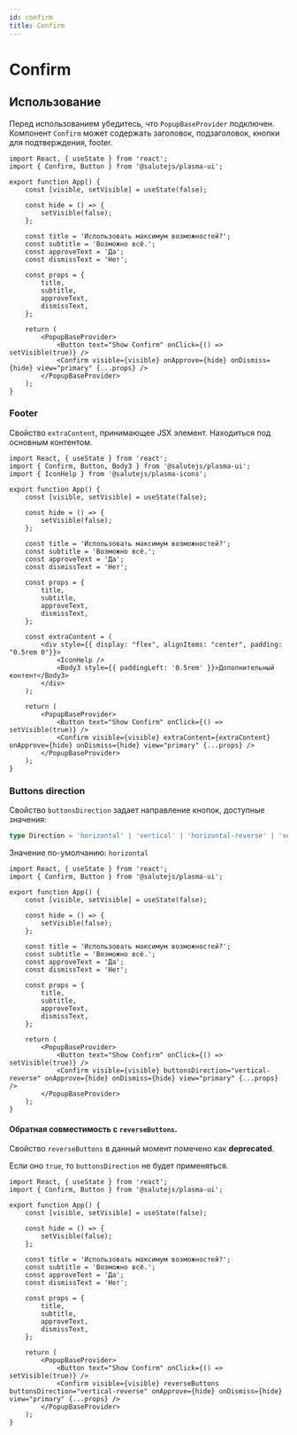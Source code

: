 ```yaml
---
id: confirm
title: Confirm
---
```



# Confirm
<Description name="Confirm" />
<PropsTable name="Confirm" />
<StorybookLink name="Confirm" />

## Использование
Перед использованием убедитесь, что `PopupBaseProvider` подключен.
Компонент `Confirm` может содержать заголовок, подзаголовок, кнопки для подтверждения, footer.

```tsx live
import React, { useState } from 'react';
import { Confirm, Button } from '@salutejs/plasma-ui';

export function App() {
    const [visible, setVisible] = useState(false);

    const hide = () => {
        setVisible(false);
    };

    const title = 'Использовать максимум возможностей?';
    const subtitle = 'Возможно всё.';
    const approveText = 'Да';
    const dismissText = 'Нет';

    const props = {
        title,
        subtitle,
        approveText,
        dismissText,
    };

    return (
        <PopupBaseProvider>
            <Button text="Show Confirm" onClick={() => setVisible(true)} />
            <Confirm visible={visible} onApprove={hide} onDismiss={hide} view="primary" {...props} />
        </PopupBaseProvider>
    );
}
```

### Footer

Свойство `extraContent`, принимающее JSX элемент. Находиться под основным контентом.

```tsx live
import React, { useState } from 'react';
import { Confirm, Button, Body3 } from '@salutejs/plasma-ui';
import { IconHelp } from '@salutejs/plasma-icons';

export function App() {
    const [visible, setVisible] = useState(false);

    const hide = () => {
        setVisible(false);
    };

    const title = 'Использовать максимум возможностей?';
    const subtitle = 'Возможно всё.';
    const approveText = 'Да';
    const dismissText = 'Нет';

    const props = {
        title,
        subtitle,
        approveText,
        dismissText,
    };

    const extraContent = (
        <div style={{ display: "flex", alignItems: "center", padding: "0.5rem 0"}}>
            <IconHelp />
            <Body3 style={{ paddingLeft: '0.5rem' }}>Дополнительный контент</Body3>
        </div>
    );

    return (
        <PopupBaseProvider>
            <Button text="Show Confirm" onClick={() => setVisible(true)} />
            <Confirm visible={visible} extraContent={extraContent} onApprove={hide} onDismiss={hide} view="primary" {...props} />
        </PopupBaseProvider>
    );
}
```

### Buttons direction

Свойство `buttonsDirection` задает направление кнопок, доступные значения:

```ts
type Direction = 'horizontal' | 'vertical' | 'horizontal-reverse' | 'vertical-reverse';
```

Значение по-умолчанию: `horizontal`

```tsx live
import React, { useState } from 'react';
import { Confirm, Button } from '@salutejs/plasma-ui';

export function App() {
    const [visible, setVisible] = useState(false);

    const hide = () => {
        setVisible(false);
    };

    const title = 'Использовать максимум возможностей?';
    const subtitle = 'Возможно всё.';
    const approveText = 'Да';
    const dismissText = 'Нет';

    const props = {
        title,
        subtitle,
        approveText,
        dismissText,
    };

    return (
        <PopupBaseProvider>
            <Button text="Show Confirm" onClick={() => setVisible(true)} />
            <Confirm visible={visible} buttonsDirection="vertical-reverse" onApprove={hide} onDismiss={hide} view="primary" {...props} />
        </PopupBaseProvider>
    );
}
```

#### Обратная совместимость с `reverseButtons`.

Свойство `reverseButtons` в данный момент помечено как **deprecated**.

Если оно `true`, то `buttonsDirection` не будет применяться.

```tsx live
import React, { useState } from 'react';
import { Confirm, Button } from '@salutejs/plasma-ui';

export function App() {
    const [visible, setVisible] = useState(false);

    const hide = () => {
        setVisible(false);
    };

    const title = 'Использовать максимум возможностей?';
    const subtitle = 'Возможно всё.';
    const approveText = 'Да';
    const dismissText = 'Нет';

    const props = {
        title,
        subtitle,
        approveText,
        dismissText,
    };

    return (
        <PopupBaseProvider>
            <Button text="Show Confirm" onClick={() => setVisible(true)} />
            <Confirm visible={visible} reverseButtons buttonsDirection="vertical-reverse" onApprove={hide} onDismiss={hide} view="primary" {...props} />
        </PopupBaseProvider>
    );
}
```
